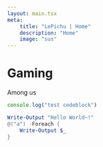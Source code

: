 ```yaml
---
layout: main.tsx
meta: 
    title: "LePichu | Home"
    description: "Home"
    image: "sus"
---
```

# Gaming
Among us

```ts
console.log("test codeblock")
```

```ps1
Write-Output "Hello World~!"
@("a") -Foreach {
    Write-Output $_ 
}
```